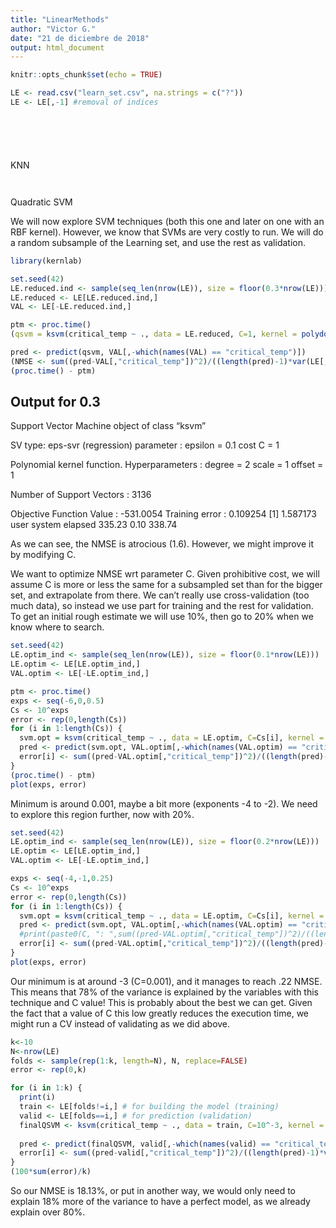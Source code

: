 ```yaml
---
title: "LinearMethods"
author: "Victor G."
date: "21 de diciembre de 2018"
output: html_document
---
```


```r
knitr::opts_chunk$set(echo = TRUE)
```


```r
LE <- read.csv("learn_set.csv", na.strings = c("?"))
LE <- LE[,-1] #removal of indices
```






```r

```

```r

```

```r

```

```r

```

```r

```

KNN

```r

```

```r

```

Quadratic SVM

We will now explore SVM techniques (both this one and later on one with an RBF kernel). However, we know that SVMs are very costly to run. We will do a random subsample of the Learning set, and use the rest as validation.
```r
library(kernlab)
```

```r
set.seed(42)
LE.reduced.ind <- sample(seq_len(nrow(LE)), size = floor(0.3*nrow(LE))) # 0.2 Around 3000 examples
LE.reduced <- LE[LE.reduced.ind,]
VAL <- LE[-LE.reduced.ind,]
```


```r
ptm <- proc.time()
(qsvm = ksvm(critical_temp ~ ., data = LE.reduced, C=1, kernel = polydot(degree = 2)))

pred <- predict(qsvm, VAL[,-which(names(VAL) == "critical_temp")])
(NMSE <- sum((pred-VAL[,"critical_temp"])^2)/((length(pred)-1)*var(LE[,"critical_temp"])))
(proc.time() - ptm)
```

## Output for 0.3
Support Vector Machine object of class "ksvm" 

SV type: eps-svr  (regression) 
 parameter : epsilon = 0.1  cost C = 1 

Polynomial kernel function. 
 Hyperparameters : degree =  2  scale =  1  offset =  1 

Number of Support Vectors : 3136 

Objective Function Value : -531.0054 
Training error : 0.109254 
[1] 1.587173
   user  system elapsed 
 335.23    0.10  338.74 
 
 
As we can see, the NMSE is atrocious (1.6). However, we might improve it by modifying C.

We want to optimize NMSE wrt parameter C. Given prohibitive cost, we will assume C is more or less the same for a subsampled set than for the bigger set, and extrapolate from there. We can't really use cross-validation (too much data), so instead we use part for training and the rest for validation. To get an initial rough estimate we will use 10%, then go to 20% when we know where to search.

```r
set.seed(42)
LE.optim_ind <- sample(seq_len(nrow(LE)), size = floor(0.1*nrow(LE)))
LE.optim <- LE[LE.optim_ind,]
VAL.optim <- LE[-LE.optim_ind,]

ptm <- proc.time()
exps <- seq(-6,0,0.5)
Cs <- 10^exps
error <- rep(0,length(Cs))
for (i in 1:length(Cs)) {
  svm.opt = ksvm(critical_temp ~ ., data = LE.optim, C=Cs[i], kernel = polydot(degree = 2))
  pred <- predict(svm.opt, VAL.optim[,-which(names(VAL.optim) == "critical_temp")])
  error[i] <- sum((pred-VAL.optim[,"critical_temp"])^2)/((length(pred)-1)*var(LE[,"critical_temp"]))
}
(proc.time() - ptm)
plot(exps, error)
```


Minimum is around 0.001, maybe a bit more (exponents -4 to -2). We need to explore this region further, now with 20%.

```r
set.seed(42)
LE.optim_ind <- sample(seq_len(nrow(LE)), size = floor(0.2*nrow(LE)))
LE.optim <- LE[LE.optim_ind,]
VAL.optim <- LE[-LE.optim_ind,]

exps <- seq(-4,-1,0.25)
Cs <- 10^exps
error <- rep(0,length(Cs))
for (i in 1:length(Cs)) {
  svm.opt = ksvm(critical_temp ~ ., data = LE.optim, C=Cs[i], kernel = polydot(degree = 2))
  pred <- predict(svm.opt, VAL.optim[,-which(names(VAL.optim) == "critical_temp")])
  #print(paste0(C, ": ",sum((pred-VAL.optim[,"critical_temp"])^2)/((length(pred)-1)*var(LE[,"critical_temp"]))))
  error[i] <- sum((pred-VAL.optim[,"critical_temp"])^2)/((length(pred)-1)*var(LE[,"critical_temp"]))
}
plot(exps, error)
```

Our minimum is at around -3 (C=0.001), and it manages to reach .22 NMSE. This means that 78% of the variance is explained by the variables with this technique and C value!
This is probably about the best we can get. Given the fact that a value of C this low greatly reduces the execution time, we might run a CV instead of validating as we did above.


```r
k<-10
N<-nrow(LE)
folds <- sample(rep(1:k, length=N), N, replace=FALSE) 
error <- rep(0,k)

for (i in 1:k) {
  print(i)
  train <- LE[folds!=i,] # for building the model (training)
  valid <- LE[folds==i,] # for prediction (validation)
  finalQSVM <- ksvm(critical_temp ~ ., data = train, C=10^-3, kernel = polydot(degree = 2))
  
  pred <- predict(finalQSVM, valid[,-which(names(valid) == "critical_temp")])
  error[i] <- sum((pred-valid[,"critical_temp"])^2)/((length(pred)-1)*var(LE[,"critical_temp"]))
}
(100*sum(error)/k)
```


So our NMSE is 18.13%, or put in another way, we would only need to explain 18% more of the variance to have a perfect model, as we already explain over 80%.



